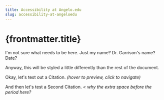 ```yaml
---
title: Accessibility at Angelo.edu
slug: accessibility-at-angeloedu
---
```



# {frontmatter.title}

I'm not sure what needs to be here. Just my name? Dr. Garrison's name? Date?

Anyway, this will be styled a little differently than the rest of the document.

Okay, let's test out a <CitationLink href="#example-citation" title="Card Title" client:visible>Citation</CitationLink>. _(hover to preview, click to navigate)_

And then let's test a <CitationLink href="#second-citation" title="Second Citation" client:visible>Second Citation</CitationLink>. _< why the extra space before the period here?_